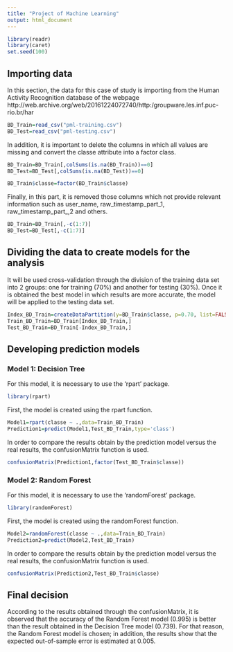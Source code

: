 ```yaml
---
title: "Project of Machine Learning"
output: html_document
---
```


```r
library(readr)
library(caret)
set.seed(100)
```

## Importing data

In this section, the data for this case of study is importing from the Human Activity Recognition database of the webpage http://web.archive.org/web/20161224072740/http:/groupware.les.inf.puc-rio.br/har

```r
BD_Train=read_csv("pml-training.csv")
BD_Test=read_csv("pml-testing.csv")
```

In addition, it is important to delete the columns in which all values are missing and convert the classe attribute into a factor class.

```r
BD_Train=BD_Train[,colSums(is.na(BD_Train))==0]
BD_Test=BD_Test[,colSums(is.na(BD_Test))==0]

BD_Train$classe=factor(BD_Train$classe)
```

Finally, in this part, it is removed those columns which not provide relevant information such as user_name, raw_timestamp_part_1, raw_timestamp_part_,2 and  others.

```r
BD_Train=BD_Train[,-c(1:7)]
BD_Test=BD_Test[,-c(1:7)]
```

## Dividing the data to create models for the analysis

It will be used cross-validation through the division of the training data set into 2 groups: one for training (70%) and another for testing (30%). Once it is obtained the best model in which results are more accurate, the model will be applied to the testing data set.

```r
Index_BD_Train=createDataPartition(y=BD_Train$classe, p=0.70, list=FALSE)
Train_BD_Train=BD_Train[Index_BD_Train,] 
Test_BD_Train=BD_Train[-Index_BD_Train,]
```

## Developing prediction models

### Model 1: Decision Tree

For this model, it is necessary to use the 'rpart' package.

```r
library(rpart)
```

First, the model is created using the rpart function.

```r
Model1=rpart(classe ~ .,data=Train_BD_Train)
Prediction1=predict(Model1,Test_BD_Train,type='class')
```

In order to compare the results obtain by the prediction model versus the real results, the confusionMatrix function is used.

```r
confusionMatrix(Prediction1,factor(Test_BD_Train$classe))
```

### Model 2: Random Forest

For this model, it is necessary to use the 'randomForest' package.

```r
library(randomForest)
```

First, the model is created using the randomForest function.

```r
Model2=randomForest(classe ~ .,data=Train_BD_Train)
Prediction2=predict(Model2,Test_BD_Train)
```

In order to compare the results obtain by the prediction model versus the real results, the confusionMatrix function is used.

```r
confusionMatrix(Prediction2,Test_BD_Train$classe)
```

## Final decision

According to the results obtained through the confusionMatrix, it is observed that the accuracy of the Random Forest model (0.995) is better than the result obtained in the Decision Tree model (0.739). For that reason, the Random Forest model is chosen; in addition, the results show that the expected out-of-sample error is estimated at 0.005.


